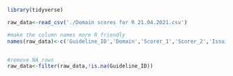 


```r
library(tidyverse)
```

```r
raw_data<-read_csv('./Domain scores for R 21.04.2021.csv')

#make the column names more R friendly
names(raw_data)<-c('Guideline_ID','Domain','Scorer_1','Scorer_2','Issuing_organisation')


#remove NA rows
raw_data<-filter(raw_data,!is.na(Guideline_ID))
```

